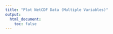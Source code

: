 ```yaml
---
title: "Plot NetCDF Data (Multiple Variables)"
output:
  html_document:
    toc: false
---
```


<!--
image dir /images/plot_data/plot_ncdf_vars
-->

